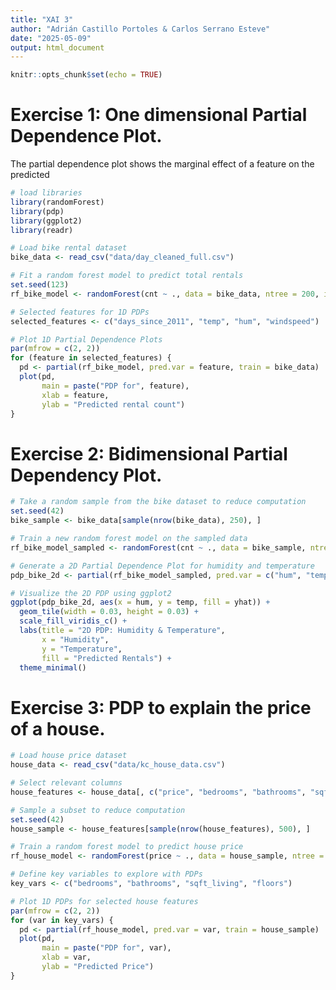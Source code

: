 ```yaml
---
title: "XAI 3"
author: "Adrián Castillo Portoles & Carlos Serrano Esteve"
date: "2025-05-09"
output: html_document
---
```


```r
knitr::opts_chunk$set(echo = TRUE)
```


# Exercise 1: One dimensional Partial Dependence Plot.
The partial dependence plot shows the marginal effect of a feature on the predicted 

```r
# load libraries
library(randomForest)
library(pdp)
library(ggplot2)
library(readr)

# Load bike rental dataset
bike_data <- read_csv("data/day_cleaned_full.csv")

# Fit a random forest model to predict total rentals
set.seed(123)
rf_bike_model <- randomForest(cnt ~ ., data = bike_data, ntree = 200, importance = TRUE)

# Selected features for 1D PDPs
selected_features <- c("days_since_2011", "temp", "hum", "windspeed")

# Plot 1D Partial Dependence Plots
par(mfrow = c(2, 2))
for (feature in selected_features) {
  pd <- partial(rf_bike_model, pred.var = feature, train = bike_data)
  plot(pd,
       main = paste("PDP for", feature),
       xlab = feature,
       ylab = "Predicted rental count")
}
```

# Exercise 2: Bidimensional Partial Dependency Plot.


```r
# Take a random sample from the bike dataset to reduce computation
set.seed(42)
bike_sample <- bike_data[sample(nrow(bike_data), 250), ]

# Train a new random forest model on the sampled data
rf_bike_model_sampled <- randomForest(cnt ~ ., data = bike_sample, ntree = 200)

# Generate a 2D Partial Dependence Plot for humidity and temperature
pdp_bike_2d <- partial(rf_bike_model_sampled, pred.var = c("hum", "temp"), grid.resolution = 20)

# Visualize the 2D PDP using ggplot2
ggplot(pdp_bike_2d, aes(x = hum, y = temp, fill = yhat)) +
  geom_tile(width = 0.03, height = 0.03) +
  scale_fill_viridis_c() +
  labs(title = "2D PDP: Humidity & Temperature",
       x = "Humidity",
       y = "Temperature",
       fill = "Predicted Rentals") +
  theme_minimal()
```

# Exercise 3: PDP to explain the price of a house.

```r
# Load house price dataset
house_data <- read_csv("data/kc_house_data.csv")

# Select relevant columns
house_features <- house_data[, c("price", "bedrooms", "bathrooms", "sqft_living", "sqft_lot", "floors", "yr_built")]

# Sample a subset to reduce computation
set.seed(42)
house_sample <- house_features[sample(nrow(house_features), 500), ]

# Train a random forest model to predict house price
rf_house_model <- randomForest(price ~ ., data = house_sample, ntree = 200)

# Define key variables to explore with PDPs
key_vars <- c("bedrooms", "bathrooms", "sqft_living", "floors")

# Plot 1D PDPs for selected house features
par(mfrow = c(2, 2))
for (var in key_vars) {
  pd <- partial(rf_house_model, pred.var = var, train = house_sample)
  plot(pd,
       main = paste("PDP for", var),
       xlab = var,
       ylab = "Predicted Price")
}

```




